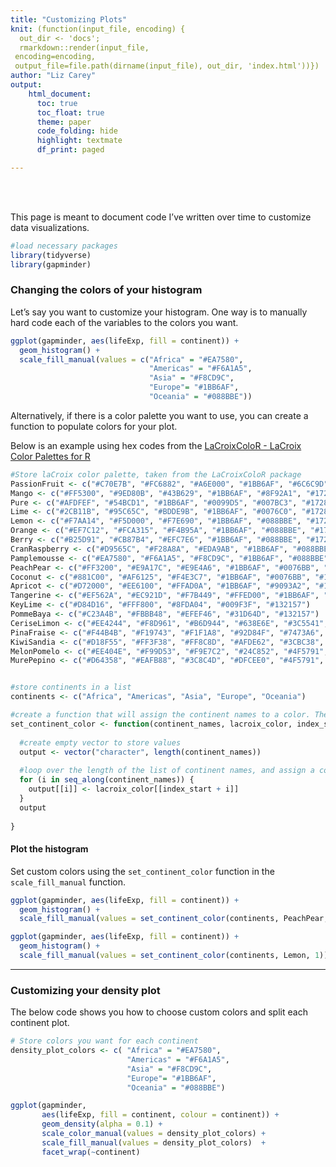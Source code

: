 ```yaml
--- 
title: "Customizing Plots"
knit: (function(input_file, encoding) {
  out_dir <- 'docs';
  rmarkdown::render(input_file,
 encoding=encoding,
 output_file=file.path(dirname(input_file), out_dir, 'index.html'))})
author: "Liz Carey"
output:  
    html_document: 
      toc: true
      toc_float: true
      theme: paper
      code_folding: hide
      highlight: textmate
      df_print: paged

--- 
```

</br> 
</br>  

This page is meant to document code I've written over time to customize data visualizations. 

```r
#load necessary packages
library(tidyverse)
library(gapminder)
```


### Changing the colors of your histogram

Let's say you want to customize your histogram. One way is to manually hard code each of the variables to the colors you want.  


```r

ggplot(gapminder, aes(lifeExp, fill = continent)) +
  geom_histogram() + 
  scale_fill_manual(values = c("Africa" = "#EA7580", 
                               "Americas" = "#F6A1A5", 
                               "Asia" = "#F8CD9C", 
                               "Europe"= "#1BB6AF", 
                               "Oceania" = "#088BBE"))

```
  
Alternatively, if there is a color palette you want to use, you can create a function to populate colors for your plot.  

Below is an example using hex codes from the [LaCroixColoR - LaCroix Color Palettes for R](https://github.com/johannesbjork/LaCroixColoR) 

```r

#Store laCroix color palette, taken from the LaCroixColoR package
PassionFruit <- c("#C70E7B", "#FC6882", "#A6E000", "#1BB6AF", "#6C6C9D", "#172869")
Mango <- c("#FF5300", "#9ED80B", "#43B629", "#1BB6AF", "#8F92A1", "#172869")
Pure <- c("#AFDFEF", "#54BCD1", "#1BB6AF", "#0099D5", "#007BC3", "#172869")
Lime <- c("#2CB11B", "#95C65C", "#BDDE9B", "#1BB6AF", "#0076C0", "#172869")
Lemon <- c("#F7AA14", "#F5D000", "#F7E690", "#1BB6AF", "#088BBE", "#172869")
Orange <- c("#EF7C12", "#FCA315", "#F4B95A", "#1BB6AF", "#088BBE", "#172869")
Berry <- c("#B25D91", "#CB87B4", "#EFC7E6", "#1BB6AF", "#088BBE", "#172869")
CranRaspberry <- c("#D9565C", "#F28A8A", "#EDA9AB", "#1BB6AF", "#088BBE", "#172869")
Pamplemousse <- c("#EA7580", "#F6A1A5", "#F8CD9C", "#1BB6AF", "#088BBE", "#172869")
PeachPear <- c("#FF3200", "#E9A17C", "#E9E4A6", "#1BB6AF", "#0076BB", "#172869")
Coconut <- c("#881C00", "#AF6125", "#F4E3C7", "#1BB6AF", "#0076BB", "#172869")
Apricot <- c("#D72000", "#EE6100", "#FFAD0A", "#1BB6AF", "#9093A2", "#132157")
Tangerine <- c("#EF562A", "#EC921D", "#F7B449", "#FFED00", "#1BB6AF", "#9093A2", "#132157")
KeyLime <- c("#D84D16", "#FFF800", "#8FDA04", "#009F3F", "#132157")
PommeBaya <- c("#C23A4B", "#FBBB48", "#EFEF46", "#31D64D", "#132157")
CeriseLimon <- c("#EE4244", "#F8D961", "#B6D944", "#638E6E", "#3C5541", "#132157")
PinaFraise <- c("#F44B4B", "#F19743", "#F1F1A8", "#92D84F", "#7473A6", "#132157")
KiwiSandia <- c("#D18F55", "#FF3F38", "#FF8C8D", "#AFDE62", "#3CBC38", "#4F5791", " #132157")
MelonPomelo <- c("#EE404E", "#F99D53", "#F9E7C2", "#24C852", "#4F5791", "#132157")
MurePepino <- c("#D64358", "#EAFB88", "#3C8C4D", "#DFCEE0", "#4F5791", "#132157")


#store continents in a list
continents <- c("Africa", "Americas", "Asia", "Europe", "Oceania")

#create a function that will assign the continent names to a color. The function takes three inputs: the list of variables to be colored (e.g. continent names), the type of laCroix flavor palette, and the start of the index. change the index_start to 0 or 1 to get variations of a laCroix flavor palette.
set_continent_color <- function(continent_names, lacroix_color, index_start) {
  
  #create empty vector to store values
  output <- vector("character", length(continent_names))
  
  #loop over the length of the list of continent names, and assign a color to each continent
  for (i in seq_along(continent_names)) {
    output[[i]] <- lacroix_color[[index_start + i]]
  }
  output 
  
}

```

#### Plot the histogram  

Set custom colors using the `set_continent_color` function in the `scale_fill_manual` function.

<div class = "row">
  
<div class = "col-md-6">
```r

ggplot(gapminder, aes(lifeExp, fill = continent)) +
  geom_histogram() + 
  scale_fill_manual(values = set_continent_color(continents, PeachPear, 1))
```
</div>

<div class = "col-md-6">
```r

ggplot(gapminder, aes(lifeExp, fill = continent)) +
  geom_histogram() + 
  scale_fill_manual(values = set_continent_color(continents, Lemon, 1))
```  
</div>

</div>

*** 

### Customizing your density plot  

The below code shows you how to choose custom colors and split each continent plot.   

```r
# Store colors you want for each continent
density_plot_colors <- c( "Africa" = "#EA7580", 
                          "Americas" = "#F6A1A5", 
                          "Asia" = "#F8CD9C", 
                          "Europe"= "#1BB6AF", 
                          "Oceania" = "#088BBE")

ggplot(gapminder, 
       aes(lifeExp, fill = continent, colour = continent)) +
       geom_density(alpha = 0.1) + 
       scale_color_manual(values = density_plot_colors) + 
       scale_fill_manual(values = density_plot_colors)  +
       facet_wrap(~continent)

                          
```


